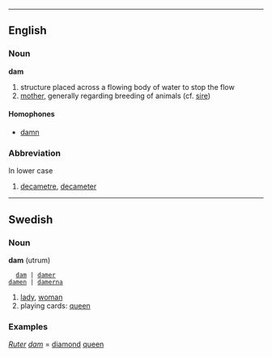 ----
==English==
===Noun===
'''dam'''

# structure placed across a flowing body of water to stop the flow
# [[mother]], generally regarding breeding of animals (cf. [[sire]])

====Homophones====
*[[damn]]

===Abbreviation===
In lower case

# [[decametre]], [[decameter]]

----

==Swedish==
===Noun===
'''dam''' (utrum)
   [[dam]] | [[damer]]
 [[damen]] | [[damerna]]

#[[lady]], [[woman]]
#playing cards: [[queen]]

===Examples===
''[[Ruter]] [[dam]]'' = [[diamond]] [[queen]]
